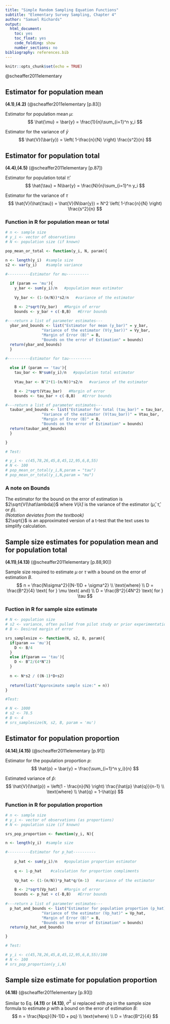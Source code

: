 ```yaml
---
title: "Simple Random Sampling Equation Functions"
subtitle: "Elementary Survey Sampling, Chapter 4"
author: "Samuel Richards"
output:
  html_document:
    toc: yes
    toc_float: yes
    code_folding: show
    number_sections: no
bibliography: references.bib
---
```


```r
knitr::opts_chunk$set(echo = TRUE)
```

@scheaffer2011elementary

## Estimator for population mean

**(4.1)**,**(4.2)**
(@scheaffer2011elementary[p.83])

Estimator for population mean $\mu$:
$$
\hat{\mu} = \bar{y} =  \frac{1}{n}\sum_{i=1}^n y_i
$$

Estimator for the variance of $\bar{y}$
$$
\hat{V}(\bar{y}) = \left( 1-\frac{n}{N} \right) \frac{s^2}{n}
$$


## Estimator for population total

**(4.4)**,**(4.5)**
(@scheaffer2011elementary[p.87])

Estimator for population total $\hat{\tau}$:
$$
\hat{\tau} = N\bar{y} =  \frac{N}{n}\sum_{i=1}^n y_i
$$

Estimator for the variance of $\tau$
$$
\hat{V}(\hat{\tau}) = \hat{V}(N\bar{y}) = N^2 \left( 1-\frac{n}{N} \right) \frac{s^2}{n}
$$


### Function in R for population mean or total

```r
# n <- sample size
# y_i <- vector of observations
# N <- population size (if known)

pop_mean_or_total <- function(y_i, N, param){

n <- length(y_i)  #sample size
s2 <- var(y_i)    #sample variance

#----------Estimator for mu----------
  
  if (param == 'mu'){
    y_bar <- sum(y_i)/n   #population mean estimator
    
    Vy_bar <- (1-(n/N))*s2/n   #variance of the estimator

    B <- 2*sqrt(Vy_bar)   #Margin of error
    bounds <- y_bar + c(-B,B)   #Error bounds
  
#---return a list of parameter estimates---
  ybar_and_bounds <- list("Estimator for mean (y_bar)" = y_bar,
                "Variance of the estimator (V(y_bar))" = Vy_bar, 
                "Margin of Error (B)" = B,
                "Bounds on the error of Estimation" = bounds)
  return(ybar_and_bounds)
  }

#----------Estimator for tau----------
   
  else if (param == 'tau'){
    tau_bar <- N*sum(y_i)/n   #population total estimator
    
    Vtau_bar <- N^2*(1-(n/N))*s2/n   #variance of the estimator

    B <- 2*sqrt(Vtau_bar)   #Margin of error
    bounds <- tau_bar + c(-B,B)   #Error bounds

#---return a list of parameter estimates---
  taubar_and_bounds <- list("Estimator for total (tau_bar)" = tau_bar,
                "Variance of the estimator (V(tau_bar))" = Vtau_bar, 
                "Margin of Error (B)" = B,
                "Bounds on the error of Estimation" = bounds)
  return(taubar_and_bounds)
  }

}

# Test:

# y_i <- c(45,78,26,45,8,45,12,95,6,8,55)
# N <- 100
# pop_mean_or_total(y_i,N,param = "tau")
# pop_mean_or_total(y_i,N,param = "mu")
```



### A note on Bounds

The estimator for the bound on the error of estimation is $2\sqrt{V(\hat\lambda)}$ where $V(\hat\lambda)$ is the variance of the estimator ($\hat\mu$, $\hat\tau$, or $\hat{p}$).  
*(Notation deviates from the textbook)*  
$2\sqrt{}$ is an approximated version of a t-test that the text uses to simplify calculation.


## Sample size estimates for population mean and for population total

**(4.11)**,**(4.13)**
(@scheaffer2011elementary[p.88,90])

Sample size required to estimate $\mu$ or $\tau$ with a bound on the error of estimation $B$.
$$
n = \frac{N\sigma^2}{(N-1)D + \sigma^2} \\
\text{where} \\
D = \frac{B^2}{4} \text{ for } \mu \text{ and} \\
D = \frac{B^2}{4N^2} \text{ for } \tau
$$


### Fuction in R for sample size estimate

```r
# N <- population size
# s2 <- variance, often pulled from pilot study or prior experimentation
# B <- Desired margin of error

srs_samplesize <- function(N, s2, B, param){
  if(param == 'mu'){
    D <- B/4
  }
  else if(param == 'tau'){
    D <- B^2/(4*N^2)
  }
  
  n <- N*s2 / ((N-1)*D+s2)
  
  return(list("Approximate sample size:" = n))
}

#Test:

# N <- 1000
# s2 <- 78.5
# B <- 4
# srs_samplesize(N, s2, B, param = 'mu')
```


## Estimator for population proportion

**(4.14)**,**(4.15)**
(@scheaffer2011elementary[p.91])

Estimator for the population proportion $p$:
$$
\hat{p} = \bar{y} = \frac{\sum_{i=1}^n y_i}{n}
$$

Estimated variance of $\hat{p}$:
$$
\hat{V}(\hat{p}) = \left(1 - \frac{n}{N} \right) \frac{\hat{p} \hat{q}}{n-1} \\
\text{where} \\
\hat{q} = 1-\hat{p}
$$

### Function in R for population proportion

```r
# n <- sample size
# y_i <- vector of observations (as proportions)
# N <- population size (if known)

srs_pop_proportion <- function(y_i, N){

n <- length(y_i)  #sample size

#----------Estimator for p_hat----------
  
    p_hat <- sum(y_i)/n   #population proportion estimator
    
    q <- 1-p_hat    #calculation for proportion compliments
    
    Vp_hat <- (1-(n/N))*p_hat*q/(n-1)   #variance of the estimator

    B <- 2*sqrt(Vp_hat)   #Margin of error
    bounds <- p_hat + c(-B,B)   #Error bounds
  
#---return a list of parameter estimates---
  p_hat_and_bounds <- list("Estimator for population proportion (p_hat)" = p_hat,
                "Variance of the estimator (Vp_hat)" = Vp_hat, 
                "Margin of Error (B)" = B,
                "Bounds on the error of Estimation" = bounds)
  return(p_hat_and_bounds)

}

# Test:

# y_i <- c(45,78,26,45,8,45,12,95,6,8,55)/100
# N <- 100
# srs_pop_proportion(y_i,N)
```


## Sample size estimate for population proportion

**(4.18)**
(@scheaffer2011elementary[p.93])

Similar to Eq. **(4.11)** or **(4.13)**, $\sigma^2$ si replaced with $pq$ in the sample size formula to estimate $p$ with a bound on the error of estimation $B$:
$$
n = \frac{Npq}{(N-1)D + pq} \\
\text{where} \\
D = \frac{B^2}{4}
$$






